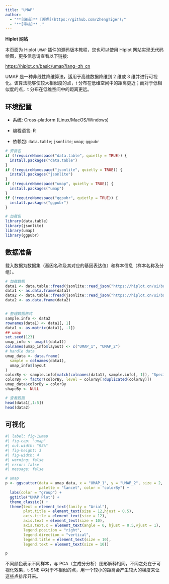 ```yaml
---
title: "UMAP"
author:
  - "**[编辑]** [郑虎](https://github.com/ZhengTiger);"
  - "**[审核]** ."
---
```


::: callout-note
**Hiplot 网站**

本页面为 Hiplot `UMAP` 插件的源码版本教程，您也可以使用 Hiplot 网站实现无代码绘图，更多信息请查看以下链接:

<https://hiplot.cn/basic/umap?lang=zh_cn>
:::

UMAP 是一种非线性降维算法，适用于高维数据降维到 2 维或 3 维并进行可视化。该算法能够使较大相似度的点，t 分布在低维空间中的距离更近；而对于低相似度的点，t 分布在低维空间中的距离更远。

## 环境配置

-   系统: Cross-platform (Linux/MacOS/Windows)

-   编程语言: R

-   依赖包: `data.table`; `jsonlite`; `umap`; `ggpubr`

```r
# 安装包
if (!requireNamespace("data.table", quietly = TRUE)) {
  install.packages("data.table")
}
if (!requireNamespace("jsonlite", quietly = TRUE)) {
  install.packages("jsonlite")
}
if (!requireNamespace("umap", quietly = TRUE)) {
  install.packages("umap")
}
if (!requireNamespace("ggpubr", quietly = TRUE)) {
  install.packages("ggpubr")
}

# 加载包
library(data.table)
library(jsonlite)
library(umap)
library(ggpubr)
```

## 数据准备

载入数据为数据集（基因名称及其对应的基因表达值）和样本信息（样本名称及分组）。

```r
# 加载数据
data1 <- data.table::fread(jsonlite::read_json("https://hiplot.cn/ui/basic/umap/data.json")$exampleData$textarea[[1]])
data1 <- as.data.frame(data1)
data2 <- data.table::fread(jsonlite::read_json("https://hiplot.cn/ui/basic/umap/data.json")$exampleData$textarea[[2]])
data2 <- as.data.frame(data2)


# 整理数据格式
sample.info <- data2
rownames(data1) <- data1[, 1]
data1 <- as.matrix(data1[, -1])
## umap
set.seed(123)
umap_info <- umap(t(data1))
colnames(umap_info$layout) <- c("UMAP_1", "UMAP_2")
# handle data
umap_data <- data.frame(
  sample = colnames(data1),
  umap_info$layout
)
colorBy <- sample.info[match(colnames(data1), sample.info[, 1]), "Species"]
colorBy <- factor(colorBy, level = colorBy[!duplicated(colorBy)])
umap_data$colorBy = colorBy
shapeBy <- NULL

# 查看数据
head(data1[,1:5])
head(data2)
```

## 可视化

```r
#| label: fig-1umap
#| fig-cap: "umap"
#| out.width: "95%"
#| fig-height: 3
#| fig-width: 4
#| warning: false
#| error: false
#| message: false

# umap
p <- ggscatter(data = umap_data, x = "UMAP_1", y = "UMAP_2", size = 2, 
               palette = "lancet", color = "colorBy") +
  labs(color = "group") +
  ggtitle("UMAP Plot") +
  theme_classic() +
  theme(text = element_text(family = "Arial"),
        plot.title = element_text(size = 12,hjust = 0.5),
        axis.title = element_text(size = 12),
        axis.text = element_text(size = 10),
        axis.text.x = element_text(angle = 0, hjust = 0.5,vjust = 1),
        legend.position = "right",
        legend.direction = "vertical",
        legend.title = element_text(size = 10),
        legend.text = element_text(size = 10))

p
```

不同颜色表示不同样本，与 PCA（主成分分析）图形解释相同，不同之处在于可视化效果，t-SNE 中对于不相似的点，用一个较小的距离会产生较大的梯度来让这些点排斥开来。


